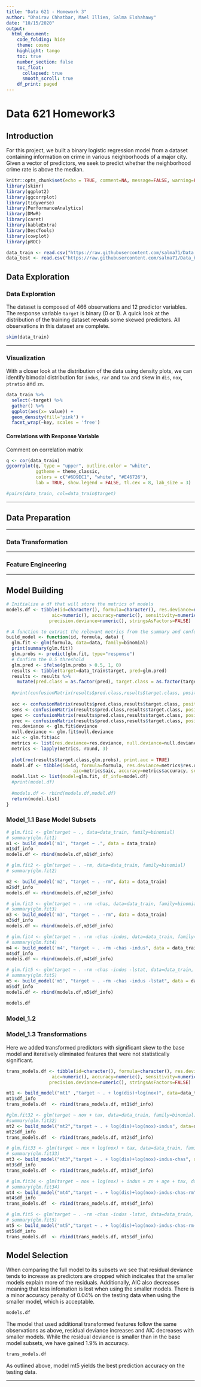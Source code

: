 ```yaml
---
title: "Data 621 - Homework 3"
author: "Dhairav Chhatbar, Mael Illien, Salma Elshahawy"
date: "10/15/2020"
output: 
  html_document:
    code_folding: hide
    theme: cosmo
    highlight: tango
    toc: true
    number_section: false
    toc_float:
      collapsed: true
      smooth_scroll: true
    df_print: paged
---
```

# Data 621 Homework3 

## Introduction 

For this project, we built a binary logistic regression model from a dataset containing information on crime in various neighborhoods of a major city. Given a vector of predictors, we seek to predict whether the neighborhood crime rate is above the median. 


```r
knitr::opts_chunk$set(echo = TRUE, comment=NA, message=FALSE, warning=FALSE)
library(skimr)
library(ggplot2)
library(ggcorrplot)
library(tidyverse)
library(PerformanceAnalytics)
library(DMwR)
library(caret)
library(kableExtra)
library(DescTools)
library(cowplot)
library(pROC)
```

```r
data_train <- read.csv("https://raw.githubusercontent.com/salma71/Data_621/master/HW_3/crime-training-data_modified.csv", header = TRUE)
data_test <- read.csv("https://raw.githubusercontent.com/salma71/Data_621/master/HW_3/crime-evaluation-data_modified.csv", header = TRUE)
```

## Data Exploration {.tabset .tabset-fade .tabset-pills}

### Data Exploration

The dataset is composed of 466 observations and 12 predictor variables. The response variable `target` is binary (0 or 1). A quick look at the distribution of the training dataset reveals some skewed predictors. All observations in this dataset are complete.

```r
skim(data_train)
```

---

### Visualization

With a closer look at the distribution of the data using density plots, we can identify bimodal distribution for `indus`, `rar` and `tax` and skew in `dis`, `nox`, `ptratio` and `zn`.

```r
data_train %>% 
  select(-target) %>%
  gather() %>% 
  ggplot(aes(x= value)) + 
  geom_density(fill='pink') + 
  facet_wrap(~key, scales = 'free')
```

#### Correlations with Response Variable

Comment on correlation matrix

```r
q <- cor(data_train)
ggcorrplot(q, type = "upper", outline.color = "white",
           ggtheme = theme_classic,
           colors = c("#6D9EC1", "white", "#E46726"),
           lab = TRUE, show.legend = FALSE, tl.cex = 8, lab_size = 3) 
```

```r
#pairs(data_train, col=data_train$target)
```


---

## Data Preparation {.tabset .tabset-fade .tabset-pills}



---

### Data Transformation 



---
 
### Feature Engineering 


---

## Model Building {.tabset .tabset-fade .tabset-pills}

```r
# Initialize a df that will store the metrics of models
models.df <- tibble(id=character(), formula=character(), res.deviance=numeric(), null.deviance=numeric(),
                 aic=numeric(), accuracy=numeric(), sensitivity=numeric(), specificity=numeric(),
                precision.deviance=numeric(), stringsAsFactors=FALSE) 
```


```r
# A function to extract the relevant metrics from the summary and confusion matrix
build_model <- function(id, formula, data) {
  glm.fit <- glm(formula, data=data, family=binomial)
  print(summary(glm.fit))
  glm.probs <- predict(glm.fit, type="response")
  # Confirm the 0.5 threshold
  glm.pred <- ifelse(glm.probs > 0.5, 1, 0)
  results <- tibble(target=data_train$target, pred=glm.pred)
  results <- results %>%
    mutate(pred.class = as.factor(pred), target.class = as.factor(target))
  
  #print(confusionMatrix(results$pred.class,results$target.class, positive = "1"))
  
  acc <- confusionMatrix(results$pred.class,results$target.class, positive = "1")$overall['Accuracy']
  sens <- confusionMatrix(results$pred.class,results$target.class, positive = "1")$byClass['Sensitivity']
  spec <- confusionMatrix(results$pred.class,results$target.class, positive = "1")$byClass['Specificity']
  prec <- confusionMatrix(results$pred.class,results$target.class, positive = "1")$byClass['Precision']
  res.deviance <- glm.fit$deviance
  null.deviance <- glm.fit$null.deviance  
  aic <- glm.fit$aic
  metrics <- list(res.deviance=res.deviance, null.deviance=null.deviance,aic=aic, accuracy=acc, sensitivity=sens, specificity=spec, precision=prec)
  metrics <- lapply(metrics, round, 3)
  
  plot(roc(results$target.class,glm.probs), print.auc = TRUE)
  model.df <- tibble(id=id, formula=formula, res.deviance=metrics$res.deviance, null.deviance=metrics$null.deviance, 
                         aic=metrics$aic, accuracy=metrics$accuracy, sensitivity=metrics$sensitivity, specificity=metrics$specificity, precision=metrics$precision)
  model.list <- list(model=glm.fit, df_info=model.df)
  #print(model.df)
  
  #models.df <- rbind(models.df,model.df)
  return(model.list)
}
```

### Model_1.1 Base Model Subsets

```r
# glm.fit1 <- glm(target ~ ., data=data_train, family=binomial)
# summary(glm.fit1)
m1 <- build_model('m1', "target ~ .", data = data_train)
m1$df_info
models.df <- rbind(models.df,m1$df_info)
```

```r
# glm.fit2 <- glm(target ~ . -rm, data=data_train, family=binomial)
# summary(glm.fit2)

m2 <- build_model('m2', "target ~ . -rm", data = data_train)
m2$df_info
models.df <- rbind(models.df,m2$df_info)
```
```r
# glm.fit3 <- glm(target ~ . -rm -chas, data=data_train, family=binomial)
# summary(glm.fit3)
m3 <- build_model('m3', "target ~ . -rm", data = data_train)
m3$df_info
models.df <- rbind(models.df,m3$df_info)
```

```r
# glm.fit4 <- glm(target ~ . -rm -chas -indus, data=data_train, family=binomial)
# summary(glm.fit4)
m4 <- build_model('m4', "target ~ . -rm -chas -indus", data = data_train)
m4$df_info
models.df <- rbind(models.df,m4$df_info)
```

```r
# glm.fit5 <- glm(target ~ . -rm -chas -indus -lstat, data=data_train, family=binomial)
# summary(glm.fit5)
m5 <- build_model('m5', "target ~ . -rm -chas -indus -lstat", data = data_train)
m5$df_info
models.df <- rbind(models.df,m5$df_info)
```

```r
models.df
```


### Model_1.2 

### Model_1.3 Transformations

Here we added transformed predictors with significant skew to the base model and iteratively eliminated features that were not statistically significant.

```r
trans_models.df <- tibble(id=character(), formula=character(), res.deviance=numeric(), null.deviance=numeric(),
                 aic=numeric(), accuracy=numeric(), sensitivity=numeric(), specificity=numeric(),
                precision.deviance=numeric(), stringsAsFactors=FALSE) 
```

```r
mt1 <- build_model("mt1" ,"target ~ . + log(dis)+log(nox)", data=data_train)
mt1$df_info
trans_models.df  <- rbind(trans_models.df, mt1$df_info)
```


```r
#glm.fit32 <- glm(target ~ nox + tax, data=data_train, family=binomial)
#summary(glm.fit32)
mt2 <- build_model("mt2","target ~ . + log(dis)+log(nox)-indus", data=data_train)
mt2$df_info
trans_models.df  <- rbind(trans_models.df, mt2$df_info)
```


```r
# glm.fit33 <- glm(target ~ nox + log(nox) + tax, data=data_train, family=binomial)
# summary(glm.fit33)
mt3 <- build_model("mt3","target ~ . + log(dis)+log(nox)-indus-chas", data=data_train)
mt3$df_info
trans_models.df  <- rbind(trans_models.df, mt3$df_info)
```

```r
# glm.fit34 <- glm(target ~ nox + log(nox) + indus + zn + age + tax, data=data_train, family=binomial)
# summary(glm.fit34)
mt4 <- build_model("mt4","target ~ . + log(dis)+log(nox)-indus-chas-rm", data=data_train)
mt4$df_info
trans_models.df  <- rbind(trans_models.df, mt4$df_info)
```



```r
# glm.fit5 <- glm(target ~ . -rm -chas -indus -lstat, data=data_train, family=binomial)
# summary(glm.fit5)
mt5 <- build_model("mt5","target ~ . + log(dis)+log(nox)-indus-chas-rm-lstat", data=data_train)
mt5$df_info
trans_models.df  <- rbind(trans_models.df, mt5$df_info)
```


## Model Selection 

When comparing the full model to its subsets we see that residual deviance tends to increase as predictors are dropped which indicates that the smaller models explain more of the residuals. Additionally, AIC also decreases meaning that less infomation is lost when using the smaller models. There is a minor accuracy penalty of 0.04% on the testing data when using the smaller model, which is acceptable. 

```r
models.df
```

The model that used additional transformed features follow the same observations as above, residual deviance increases and AIC decreases with smaller models. While the residual deviance is smaller than in the base model subsets, we have gained 1.9% in accuracy.

```r
trans_models.df
```

As outlined above, model mt5 yields the best prediction accuracy on the testing data.

---

